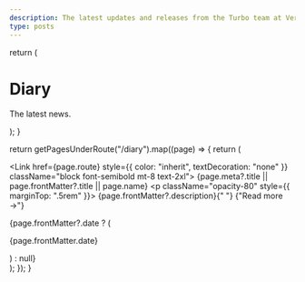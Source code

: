 ```yaml
---
description: The latest updates and releases from the Turbo team at Vercel.
type: posts
---
```



  return (
    <div className="max-w-screen-lg mx-auto pt-4 pb-8 mb-16 border-b border-gray-400 border-opacity-20">
      <h1>
        <span className="font-bold leading-tight lg:text-5xl">Diary</span>
      </h1>
      <p className="text-center text-gray-500 dark:text-gray-400 font-space-grotesk">
        The latest news.
      </p>
    </div>
  );
}

  return getPagesUnderRoute("/diary").map((page) => {
    return (
      <div key={page.route} className="mb-10">
        <Link href={page.route} style={{ color: "inherit", textDecoration: "none" }} className="block font-semibold mt-8 text-2xl">
          {page.meta?.title || page.frontMatter?.title || page.name}
        </Link>
        <p className="opacity-80" style={{ marginTop: ".5rem" }}>
          {page.frontMatter?.description}{" "}
          <span className="inline-block">
            <Link href={page.route}>{"Read more →"}</Link>
          </span>
        </p>
        {page.frontMatter?.date ? (
          <p className="opacity-50 text-sm">{page.frontMatter.date}</p>
        ) : null}
      </div>
    );
  });
}

<BlogHeader />
<BlogIndex />
